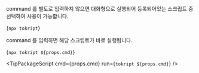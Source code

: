 

command 를 별도로 입력하지 않으면 대화형으로 실행되어 등록되어있는 스크립트 중 선택하여 사용이 가능합니다.

<CodeBlock language="bash">{`npx tokript`}</CodeBlock>

command 를 입력하면 해당 스크립트가 바로 실행됩니다.

<CodeBlock language="bash">{`npx tokript ${props.cmd}`}</CodeBlock>

<TipPackageScript cmd={props.cmd} run={`tokript ${props.cmd}`} />

